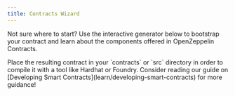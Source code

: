```yaml
---
title: Contracts Wizard
---
```


Not sure where to start? Use the interactive generator below to bootstrap your
contract and learn about the components offered in OpenZeppelin Contracts.

<Callout>
Place the resulting contract in your `contracts` or `src` directory in order to compile it with a tool like Hardhat or Foundry. Consider reading our guide on [Developing Smart Contracts](learn/developing-smart-contracts) for more guidance!
</Callout>

<OZWizard version="5.4.0" />
